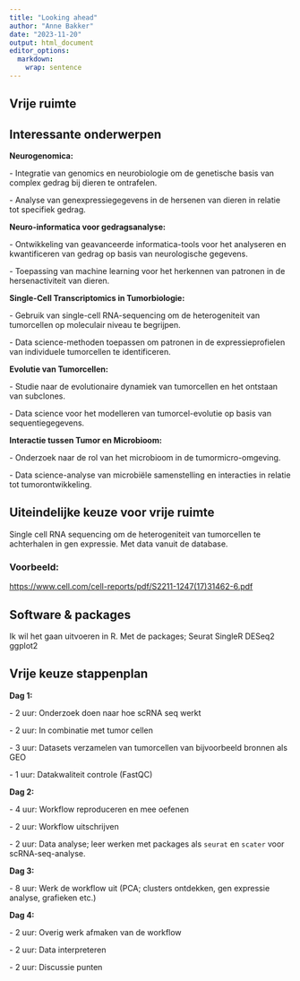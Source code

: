 ```yaml
---
title: "Looking ahead"
author: "Anne Bakker"
date: "2023-11-20"
output: html_document
editor_options: 
  markdown: 
    wrap: sentence
---
```


## Vrije ruimte

## Interessante onderwerpen

**Neurogenomica:**

\- Integratie van genomics en neurobiologie om de genetische basis van complex gedrag bij dieren te ontrafelen.

\- Analyse van genexpressiegegevens in de hersenen van dieren in relatie tot specifiek gedrag.

**Neuro-informatica voor gedragsanalyse:**

\- Ontwikkeling van geavanceerde informatica-tools voor het analyseren en kwantificeren van gedrag op basis van neurologische gegevens.

\- Toepassing van machine learning voor het herkennen van patronen in de hersenactiviteit van dieren.

**Single-Cell Transcriptomics in Tumorbiologie:**

\- Gebruik van single-cell RNA-sequencing om de heterogeniteit van tumorcellen op moleculair niveau te begrijpen.

\- Data science-methoden toepassen om patronen in de expressieprofielen van individuele tumorcellen te identificeren.

**Evolutie van Tumorcellen:**

\- Studie naar de evolutionaire dynamiek van tumorcellen en het ontstaan van subclones.

\- Data science voor het modelleren van tumorcel-evolutie op basis van sequentiegegevens.

**Interactie tussen Tumor en Microbioom:**

\- Onderzoek naar de rol van het microbioom in de tumormicro-omgeving.

\- Data science-analyse van microbiële samenstelling en interacties in relatie tot tumorontwikkeling.

## Uiteindelijke keuze voor vrije ruimte

Single cell RNA sequencing om de heterogeniteit van tumorcellen te achterhalen in gen expressie.
Met data vanuit de database.

### Voorbeeld:

[https://www.cell.com/cell-reports/pdf/S2211-1247(17)31462-6.pdf](https://www.cell.com/cell-reports/pdf/S2211-1247(17)31462-6.pdf){.uri}

## Software & packages

Ik wil het gaan uitvoeren in R.
Met de packages; Seurat SingleR DESeq2 ggplot2

## Vrije keuze stappenplan

**Dag 1:**

\- 2 uur: Onderzoek doen naar hoe scRNA seq werkt

\- 2 uur: In combinatie met tumor cellen

\- 3 uur: Datasets verzamelen van tumorcellen van bijvoorbeeld bronnen als GEO

\- 1 uur: Datakwaliteit controle (FastQC)

**Dag 2:**

\- 4 uur: Workflow reproduceren en mee oefenen

\- 2 uur: Workflow uitschrijven

\- 2 uur: Data analyse; leer werken met packages als `seurat` en `scater` voor scRNA-seq-analyse.

**Dag 3:**

\- 8 uur: Werk de workflow uit (PCA; clusters ontdekken, gen expressie analyse, grafieken etc.)

**Dag 4:**

\- 2 uur: Overig werk afmaken van de workflow

\- 2 uur: Data interpreteren

\- 2 uur: Discussie punten
